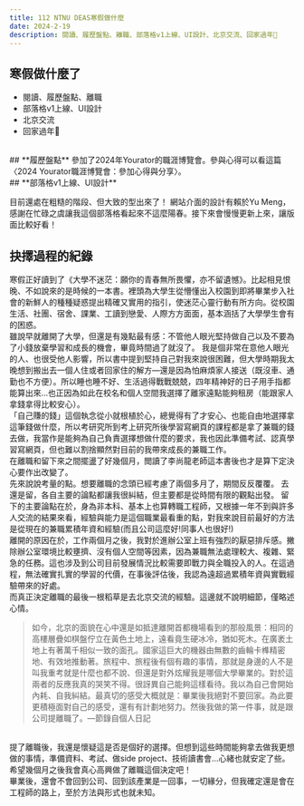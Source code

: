 ```yaml
---
title: 112 NTNU DEAS寒假做什麼
date: 2024-2-19
description: 閱讀、履歷盤點、離職、部落格v1上線、UI設計、北京交流、回家過年🧧
---
```

## **寒假做什麼了**

- 閱讀、履歷盤點、離職
- 部落格v1上線、UI設計
- 北京交流
- 回家過年🧧
<br/>
## **履歷盤點**
參加了2024年Yourator的職涯博覽會。參與心得可以看這篇〈2024 Yourator職涯博覽會：參加心得與分享〉。
<br/>
## **部落格v1上線、UI設計**

目前還處在粗糙的階段、但大致的型出來了！
網站介面的設計有賴於Yu Meng，感謝在忙碌之虞讓我這個部落格看起來不這麼陽春。接下來會慢慢更新上來，讓版面比較好看！
<br/>

## **抉擇過程的紀錄**

寒假正好讀到了《大學不迷茫：願你的青春無所畏懼，亦不留遺憾》。比起相見恨晚、不如說來的是時候的一本書。裡頭為大學生從懵懂出入校園到即將畢業步入社會的新鮮人的種種疑惑提出精確又實用的指引，使迷茫心靈行動有所方向。從校園生活、社團、宿舍、課業、工讀到戀愛、人際方方面面，基本涵括了大學學生會有的困惑。
<br/>
雖說早就離開了大學，但還是有幾點最有感：不管他人眼光堅持做自己以及不要為了小錢放棄學習和成長的機會，畢竟時間過了就沒了。
我是個非常在意他人眼光的人、也很受他人影響，所以書中提到堅持自己對我來說很困難，但大學時期我太晚想到搬出去一個人住或者回家住的解方—還是因為怕麻煩家人接送（既沒車、通勤也不方便）。所以睡也睡不好、生活過得戰戰兢兢，四年精神好的日子用手指都能算出來…也正因為如此在校名和個人空間我選擇了離家遠點能夠租房（能跟家人拿錢拿得比較安心）。
<br/>
「自己賺的錢」這個執念從小就根植於心，總覺得有了才安心、也能自由地選擇拿這筆錢做什麼，所以考研究所到考上研究所後學習寫網頁的課程都是拿了兼職的錢去做，我當作是能夠為自己負責選擇想做什麼的要求，我也因此準備考試、認真學習寫網頁，但也難以割捨顯然對目前的我帶來成長的兼職工作。
<br/>
在離職和留下來之間擺盪了好幾個月，閲讀了李尚龍老師這本書後也才是算下定決心要作出改變了。
<br/>
先來說說考量的點。想要離職的念頭已經考慮了兩個多月了，期間反反覆覆。
去還是留，各自主要的論點都讓我很糾結，但主要都是從時間有限的觀點出發。
留下的主要論點在於，身為非本科、基本上也算轉職工程師，又根據一年不到與許多人交流的結果來看，經驗與能力是這個職業最看重的點，對我來說目前最好的方法是從現在的兼職累積年資和經驗(而且公司這麼好!同事人也很好!)
<br/>
離開的原因在於，工作兩個月之後，我對於進辦公室上班有強烈的厭惡排斥感。撇除辦公室環境比較壅擠、沒有個人空間等因素，因為兼職無法處理較大、複雜、緊急的任務。這也涉及到公司目前發展情況比較需要即戰力與全職投入的人。在這過程，無法確實扎實的學習的代價，在事後評估後，我認為遠超過累積年資與實戰經驗帶來的好處。
<br/>
而真正決定離職的最後一根稻草是去北京交流的經驗。這邊就不說明細節，僅略述心情。
<br/>
> 如今，北京的面貌在心中還是如抵達離開首都機場看到的那般風景：相同的高樓層疊如棋盤佇立在黃色土地上，遠看竟生硬冰冷，猶如死木。在廣袤土地上有著萬千相似一致的面孔。國家這巨大的機器由無數的齒輪卡榫精密地、有效地推動著。旅程中、旅程後有個有趣的事情，那就是身邊的人不是叫我重考就是什麼也都不說、但還是對外炫耀我是哪個大學畢業的。對於這兩者的反應我真的哭笑不得。很訝異自己能夠這樣看待。我以為自己會開始內耗、自我糾結。最真切的感受大概就是：畢業後我絕對不要回家。為此要更積極面對自己的感受，還有有計劃地努力。然後我做的第一件事，就是跟公司提離職了。—節錄自個人日記

<br/>
提了離職後，我還是懷疑這是否是個好的選擇。但想到這些時間能夠拿去做我更想做的事情，準備資料、考試、做side project、技術讀書會…心緒也就安定了些。
<br/>
希望幾個月之後我會真心高興做了離職這個決定吧！
<br/>
畢業後，還會不會回到公司、回到該產業是一回事，一切緣分，但我確定還是會在工程師的路上，至於方法與形式也就未知。